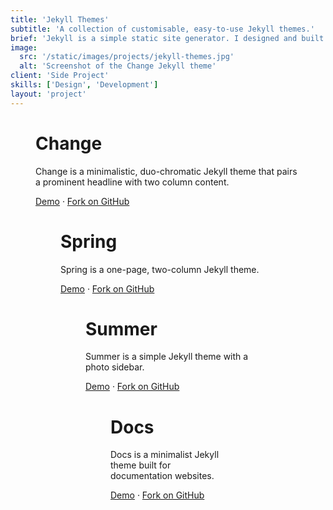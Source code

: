 ```yaml
---
title: 'Jekyll Themes'
subtitle: 'A collection of customisable, easy-to-use Jekyll themes.'
brief: 'Jekyll is a simple static site generator. I designed and built these Jekyll themes when I still hosted my personal websites on GitHub Pages. They are optimised for speed and ease of use.'
image:
  src: '/static/images/projects/jekyll-themes.jpg'
  alt: 'Screenshot of the Change Jekyll theme'
client: 'Side Project'
skills: ['Design', 'Development']
layout: 'project'
---
```



<Figure
  image={{
    src: '/static/images/projects/change.jpg',
    alt: 'Screenshot of the Change Jekyll theme'
  }}
  align={Figure.FULL}
/>

# Change

Change is a minimalistic, duo-chromatic Jekyll theme that pairs a prominent headline with two column content.

[Demo](https://madebyconnor.github.io/change/) · [Fork on GitHub](https://github.com/madebyconnor/change)

<Figure
  image={{
    src: '/static/images/projects/spring.jpg',
    alt: 'Screenshot of the Spring Jekyll theme'
  }}
  align={Figure.FULL}
/>

# Spring

Spring is a one-page, two-column Jekyll theme.

[Demo](https://madebyconnor.github.io/spring/) · [Fork on GitHub](https://github.com/madebyconnor/spring)

<Figure
  image={{
    src: '/static/images/projects/summer.jpg',
    alt: 'Screenshot of the Summer Jekyll theme'
  }}
  align={Figure.FULL}
/>

# Summer

Summer is a simple Jekyll theme with a photo sidebar.

[Demo](https://madebyconnor.github.io/summer/) · [Fork on GitHub](https://github.com/madebyconnor/summer)

<Figure
  image={{
    src: '/static/images/projects/docs.jpg',
    alt: 'Screenshot of the Docs Jekyll theme'
  }}
  align={Figure.FULL}
/>

# Docs

Docs is a minimalist Jekyll theme built for documentation websites.

[Demo](https://madebyconnor.github.io/docs/) · [Fork on GitHub](https://github.com/madebyconnor/docs)
